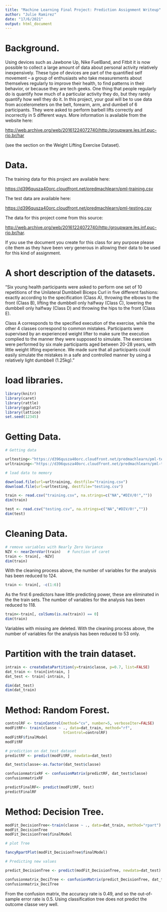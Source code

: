 ---
title: "Machine Learning Final Project: Prediction Assignment Writeup"
author: "Julie Ramirez"
date: "17/6/2021"
output: html_document
---

# Background.

Using devices such as Jawbone Up, Nike FuelBand, and Fitbit it is now possible to collect a large amount of data about personal activity relatively inexpensively. These type of devices are part of the quantified self movement – a group of enthusiasts who take measurements about themselves regularly to improve their health, to find patterns in their behavior, or because they are tech geeks. One thing that people regularly do is quantify how much of a particular activity they do, but they rarely quantify how well they do it. In this project, your goal will be to use data from accelerometers on the belt, forearm, arm, and dumbell of 6 participants. They were asked to perform barbell lifts correctly and incorrectly in 5 different ways. More information is available from the website here: 

[http://web.archive.org/web/20161224072740/http:/groupware.les.inf.puc-rio.br/har]()

(see the section on the Weight Lifting Exercise Dataset).

# Data.

The training data for this project are available here:

[https://d396qusza40orc.cloudfront.net/predmachlearn/pml-training.csv]()

The test data are available here:

[https://d396qusza40orc.cloudfront.net/predmachlearn/pml-testing.csv]()

The data for this project come from this source:

[http://web.archive.org/web/20161224072740/http:/groupware.les.inf.puc-rio.br/har](). 

If you use the document you create for this class for any purpose please cite them as they have been very generous in allowing their data to be used for this kind of assignment.

# A short description of the datasets.

“Six young health participants were asked to perform one set of 10 repetitions of the Unilateral Dumbbell Biceps Curl in five different fashions: exactly according to the specification (Class A), throwing the elbows to the front (Class B), lifting the dumbbell only halfway (Class C), lowering the dumbbell only halfway (Class D) and throwing the hips to the front (Class E).

Class A corresponds to the specified execution of the exercise, while the other 4 classes correspond to common mistakes. Participants were supervised by an experienced weight lifter to make sure the execution complied to the manner they were supposed to simulate. The exercises were performed by six male participants aged between 20-28 years, with little weight lifting experience. We made sure that all participants could easily simulate the mistakes in a safe and controlled manner by using a relatively light dumbbell (1.25kg)."

# load libraries.

```{r message=FALSE, warning=FALSE}
library(knitr)
library(caret)
library(rattle) 
library(ggplot2)
library(lattice)
set.seed(12345)
```

# Getting Data.

```{r}
# Getting data

urltesting<-"https://d396qusza40orc.cloudfront.net/predmachlearn/pml-testing.csv"
urltraining<-"https://d396qusza40orc.cloudfront.net/predmachlearn/pml-training.csv"
```

```{r message=FALSE, warning=FALSE}
# load data to memory

download.file(url=urltraining, destfile="training.csv")
download.file(url=urltesting, destfile="testing.csv")
```

```{r}
train <- read.csv("training.csv", na.strings=c("NA","#DIV/0!",""))
dim(train)
```

```{r}
test <- read.csv("testing.csv", na.strings=c("NA","#DIV/0!",""))
dim(test)
```

# Cleaning Data.

```{r}
# remove variables with Nearly Zero Variance
NZV <- nearZeroVar(train)   # function of caret
train <- train[, -NZV]
dim(train)
```

With the cleaning process above, the number of variables for the analysis has been reduced to 124.

```{r}
train <- train[, -c(1:6)]
```

As the first 6 predictors have little predicting power, these are eliminated in the the train sets. The number of variables for the analysis has been reduced to 118.

```{r}
train<-train[, colSums(is.na(train)) == 0]
dim(train)
```

Variables with missing are deleted. With the cleaning process above, the number of variables for the analysis has been reduced to 53 only.

# Partition with the train dataset.

```{r}
intrain <- createDataPartition(y=train$classe, p=0.7, list=FALSE)
dat_train <- train[intrain, ]
dat_test <- train[-intrain, ]
```

```{r}
dim(dat_test)
dim(dat_train)
```

# Method: Random Forest.

```{r}
controlRF <- trainControl(method="cv", number=5, verboseIter=FALSE)
modFitRF<- train(classe ~ ., data=dat_train, method="rf",
                          trControl=controlRF)
modFitRF$finalModel
modFitRF
```

```{r}
# prediction on dat_test dataset
predictRF <- predict(modFitRF, newdata=dat_test)

dat_test$classe<-as.factor(dat_test$classe)

confusionmatrixRF <- confusionMatrix(predictRF, dat_test$classe)
confusionmatrixRF
```

```{r}
predictFinalRF<- predict(modFitRF, test)
predictFinalRF
```

# Method: Decision Tree.

```{r}
modFit_DecisionTree<-train(classe ~ ., data=dat_train, method="rpart")
modFit_DecisionTree
modFit_DecisionTree$finalModel
```

```{r}
# plot Tree

fancyRpartPlot(modFit_DecisionTree$finalModel)
```

```{r}
# Predicting new values

predict_DecisionTree <- predict(modFit_DecisionTree, newdata=dat_test)
```

```{r}
confusionmatrix_DeciTree <- confusionMatrix(predict_DecisionTree, dat_test$classe)
confusionmatrix_DeciTree
```

From the confusion matrix, the accuracy rate is 0.49, and so the out-of-sample error rate is 0.5. Using classification tree does not predict the outcome classe very well.
